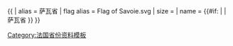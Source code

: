 {{ {{{1<noinclude>|country showdata</noinclude>}}}
| alias = 萨瓦省
| flag alias = Flag of Savoie.svg
| size = {{{size|}}}
| name = {{#if: {{{name|}}} | {{{name|}}} | 萨瓦省 }}
}}<noinclude>
[[Category:法国省份资料模板]]
</noinclude>